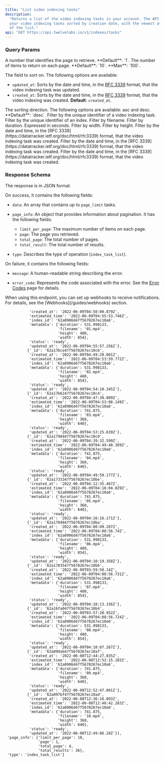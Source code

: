 ```yaml
---
title: "List video indexing tasks"
description:
  "Returns a list of the video indexing tasks in your account. The API returns
  your video indexing tasks sorted by creation date, with the newest at the top
  of the list."
api: "GET https://api.twelvelabs.io/v1/indexes/tasks"
---
```


### Query Params

<ParamField query="page" required>
  A number that identifies the page to retrieve. **Default**: `1`.
</ParamField>

<ParamField query="page_limit" required>
  The number of items to return on each page. **Default**: `10`. **Max**: `100`.
</ParamField>

<ParamField query="sort_by" type="string" required>

The field to sort on. The following options are available:

- `updated_at`: Sorts by the date and time, in the
  [RFC 3339](https://datatracker.ietf.org/doc/html/rfc3339) format, that the
  video indexing task was updated.
- `created_at`: Sorts by the date and time, in the
  [RFC 3339](https://datatracker.ietf.org/doc/html/rfc3339) format, that the
  video indexing was created. **Default**: `created_at`.

</ParamField>

<ParamField query="sort_option" type="string" required>
  The sorting direction. The following options are available: asc and desc.
  **Default**: `desc`.
</ParamField>

<ParamField query="_id" type="string" required>
  Filter by the unique identifier of a video indexing task.
</ParamField>

<ParamField query="index_id" type="string" required>
  Filter by the unique identifier of an index.
</ParamField>

<ParamField query="filename" type="string" required>
  Filter by filename.
</ParamField>

<ParamField query="duration" type="float" required>
  Filter by duration. Expressed in seconds.
</ParamField>

<ParamField query="width" type="integer" required>
  Filter by width.
</ParamField>

<ParamField query="height" type="integer" required>
  Filter by height.
</ParamField>

<ParamField query="created_at" type="string" required>
  Filter by the date and time, in the [RFC
  3339](https://datatracker.ietf.org/doc/html/rfc3339) format, that the video
  indexing task was created.
</ParamField>

<ParamField query="updated_at" type="string" required>
  Filter by the date and time, in the [RFC
  3339](https://datatracker.ietf.org/doc/html/rfc3339) format, that the video
  indexing task was created.
</ParamField>

<ParamField query="estimated_time" type="string" required>
  Filter by the date and time, in the [RFC
  3339](https://datatracker.ietf.org/doc/html/rfc3339) format, that the video
  indexing task was created.
</ParamField>

### Response Schema

The response is in JSON format.

On success, it contains the following fields:

- `data`: An array that contains up to `page_limit` tasks.

- `page_info`: An object that provides information about pagination. It has the
  following fields:

  - `limit_per_page`: The maximum number of items on each page.
  - `page`: The page you retrieved.
  - `total_page`: The total number of pages.
  - `total_result`: The total number of results.

- `type`: Describes the type of operation (`index_task_list`).

On failure, it contains the following fields:

- `message`: A human-readable string describing the error.

- `error_code`: Represents the code associated with the error. See the
  [Error Codes](/reference/api-reference/error-codes) page for details.

<Note>
  When using this endpoint, you can set up webhooks to receive notifications.
  For details, see the [Webhooks](/guides/webhooks) section.
</Note>

<ResponseExample>

```json{'data': [{'_id': '62a17bf847f5678267ec10cc',
           'created_at': '2022-06-09T04:50:00.879Z',
           'estimated_time': '2022-06-09T04:55:53.746Z',
           'index_id': '62a0906d47f5678267ec10a6',
           'metadata': {'duration': 531.998133,
                        'filename': '01.mp4',
                        'height': 480,
                        'width': 854},
           'status': 'ready',
           'updated_at': '2022-06-09T04:55:57.256Z'},
          {'_id': '62a17bce47f5678267ec10c6',
           'created_at': '2022-06-09T04:49:20.001Z',
           'estimated_time': '2022-06-09T04:53:59.772Z',
           'index_id': '62a0906d47f5678267ec10a6',
           'metadata': {'duration': 531.998133,
                        'filename': '02.mp4',
                        'height': 480,
                        'width': 854},
           'status': 'ready',
           'updated_at': '2022-06-09T04:54:10.345Z'},
          {'_id': '62a17b6247f5678267ec10c4',
           'created_at': '2022-06-09T04:47:30.809Z',
           'estimated_time': '2022-06-09T04:53:08.149Z',
           'index_id': '62a0906d47f5678267ec10a6',
           'metadata': {'duration': 741.875,
                        'filename': '03.mp4',
                        'height': 360,
                        'width': 640},
           'status': 'ready',
           'updated_at': '2022-06-09T04:53:25.639Z'},
          {'_id': '62a1798447f5678267ec10c0',
           'created_at': '2022-06-09T04:39:32.599Z',
           'estimated_time': '2022-06-09T04:49:48.369Z',
           'index_id': '62a0906d47f5678267ec10a6',
           'metadata': {'duration': 741.875,
                        'filename': '04.mp4',
                        'height': 360,
                        'width': 640},
           'status': 'ready',
           'updated_at': '2022-06-09T04:49:59.177Z'},
          {'_id': '62a1733347f5678267ec10be',
           'created_at': '2022-06-09T04:12:35.467Z',
           'estimated_time': '2022-06-09T04:16:04.029Z',
           'index_id': '62a0906d47f5678267ec10a6',
           'metadata': {'duration': 741.875,
                        'filename': '05.mp4',
                        'height': 360,
                        'width': 640},
           'status': 'ready',
           'updated_at': '2022-06-09T04:16:16.171Z'},
          {'_id': '62a1704847f5678267ec10ba',
           'created_at': '2022-06-09T04:00:09.207Z',
           'estimated_time': '2022-06-09T04:08:56.74Z',
           'index_id': '62a0906d47f5678267ec10a6',
           'metadata': {'duration': 531.998133,
                        'filename': '06.mp4',
                        'height': 480,
                        'width': 854},
           'status': 'ready',
           'updated_at': '2022-06-09T04:10:19.358Z'},
          {'_id': '62a1703547f5678267ec10b6',
           'created_at': '2022-06-09T03:59:50.14Z',
           'estimated_time': '2022-06-09T04:08:56.731Z',
           'index_id': '62a0906d47f5678267ec10a6',
           'metadata': {'duration': 531.998133,
                        'filename': '07.mp4',
                        'height': 480,
                        'width': 854},
           'status': 'ready',
           'updated_at': '2022-06-09T04:10:13.156Z'},
          {'_id': '62a16fa047f5678267ec10b4',
           'created_at': '2022-06-09T03:57:20.952Z',
           'estimated_time': '2022-06-09T04:08:56.724Z',
           'index_id': '62a0906d47f5678267ec10a6',
           'metadata': {'duration': 531.998133,
                        'filename': '08.mp4',
                        'height': 480,
                        'width': 854},
           'status': 'ready',
           'updated_at': '2022-06-09T04:10:07.267Z'},
          {'_id': '62a099ab47f5678267ec10af',
           'created_at': '2022-06-08T12:44:27.835Z',
           'estimated_time': '2022-06-08T12:52:15.103Z',
           'index_id': '62a0906d47f5678267ec10a6',
           'metadata': {'duration': 741.875,
                        'filename': '09.mp4',
                        'height': 360,
                        'width': 640},
           'status': 'ready',
           'updated_at': '2022-06-08T12:52:47.801Z'},
          {'_id': '62a097bf47f5678267ec10ad',
           'created_at': '2022-06-08T12:36:16.093Z',
           'estimated_time': '2022-06-08T12:48:42.283Z',
           'index_id': '62a0906d47f5678267ec10a6',
           'metadata': {'duration': 741.875,
                        'filename': '10.mp4',
                        'height': 360,
                        'width': 640},
           'status': 'ready',
           'updated_at': '2022-06-08T12:49:06.28Z'}],
 'page_info': {'limit_per_page': 10,
               'page': 1,
               'total_page': 4,
               'total_results': 36},
 'type': 'index_task_list'}
```

</ResponseExample>
